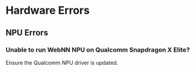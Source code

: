# Hardware Errors
 
## NPU Errors

### Unable to run WebNN NPU on Qualcomm Snapdragon X Elite?

Ensure the Qualcomm NPU driver is updated.